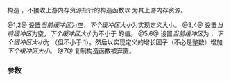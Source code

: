 {{cpp/memory/monotonic_buffer_resource/title|monotonic_buffer_resource}}
{{cpp/memory/monotonic_buffer_resource/navbar}}
{{dcl begin}}
{{dcl|since=c++17|num=1|1=
monotonic_buffer_resource();
}}
{{dcl|since=c++17|num=2|1=
explicit monotonic_buffer_resource( std::pmr::memory_resource* upstream );
}}
{{dcl|since=c++17|num=3|1=
explicit monotonic_buffer_resource( std::size_t initial_size );
}}
{{dcl|since=c++17|num=4|1=
monotonic_buffer_resource( std::size_t initial_size,
                           std::pmr::memory_resource* upstream );
}}
{{dcl|since=c++17|num=5|1=
monotonic_buffer_resource( void* buffer, std::size_t buffer_size );
}}
{{dcl|since=c++17|num=6|1=
monotonic_buffer_resource( void* buffer, std::size_t buffer_size,
                           std::pmr::memory_resource* upstream );
}}
{{dcl|since=c++17|num=7|1=
monotonic_buffer_resource( const monotonic_buffer_resource&amp; ) = delete;
}}
{{dcl end}}

构造 {{rlpt|/|monotonic_buffer_resource}}。不接收上游内存资源指针的构造函数以 {{lc|std::pmr::get_default_resource}} 为其上游内存资源。

@1,2@ 设置''当前缓冲区''为空，''下个缓冲区大小''为实现定义大小。
@3,4@ 设置''当前缓冲区''为空，''下个缓冲区大小''为不小于 {{c|initial_size}} 的值。
@5,6@ 设置''当前缓冲区''为 {{c|buffer}}，''下个缓冲区大小''为 {{c|buffer_size}}（但不小于 1）。然后以实现定义的增长因子（不必是整数）增加''下个缓冲区大小''。
@7@ 复制构造函数被弃置。

=== 参数 ===
{{par begin}}
{{par|upstream|要使用的上游内存资源；必须指向合法的内存资源}}
{{par|initial_size|要分配的首个缓冲区的最小大小；必须大于零}}
{{par|buffer|使用的初始缓冲区}}
{{par|buffer_size|初始缓冲区的大小；不能大于 {{ttb|buffer}} 的字节数}}
{{par end}}

{{langlinks|en|es|ja|ru}}